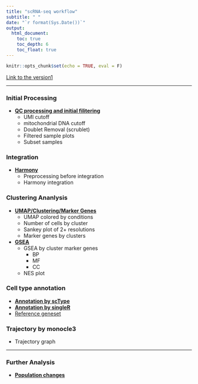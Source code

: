 ```yaml
---
title: "scRNA-seq workflow"
subtitle: " "
date: "`r format(Sys.Date())`"
output:
  html_document:
    toc: true
    toc_depth: 6
    toc_float: true
---
```


```r
knitr::opts_chunk$set(echo = TRUE, eval = F)
```

[Link to the version1](https://sung2021.github.io/samplePages/scRNAseq.html)  <br>
<hr>

### Initial Processing  

* [**QC processing and initial filitering**](scRNA_preprocessing.html)
  * UMI cutoff
  * mitochondrial DNA cutoff
  * Doublet Removal (scrublet)
  * Filtered sample plots
  * Subset samples

### Integration

  * [**Harmony**](scRNA_integration_harmony.html)
    * Preprocessing before integration
    * Harmony integration
  
### Clustering Ananlysis 

  * [**UMAP/Clustering/Marker Genes**](scRNA/scRNA_UMAP.html)
    * UMAP colored by conditions
    * Number of cells by cluster
    * Sankey plot of 2+ resolutions 
    * Marker genes by clusters
  * [**GSEA**](scRNA/Daiichi2024_30342.24.05.11.clusterGSEA.html)
    * GSEA by cluster marker genes
      * BP
      * MF
      * CC
    * NES plot

### Cell type annotation  

<!-- &nbsp;&nbsp;&nbsp;&nbsp;Immune cell type -->
 
  
  * [**Annotation by scType**](scRNA/scRNA_scType.html)
  * [**Annotation by singleR**](scRNA/scRNA_singleR.html)
  * [Reference geneset](scRNA/annotation_reference.html)
  <!-- * [**Manual Annotation**](scRNA/Daiichi2024_30342.24.05.12.suggestedAnnotation.html)    -->

### Trajectory by monocle3
  * Trajectory graph

<hr>

### Further Analysis  

  * [**Population changes**](scRNA/Daiichi2024_30342.24.05.12.analysis_population.html)
  
<br><br><br><br><br>